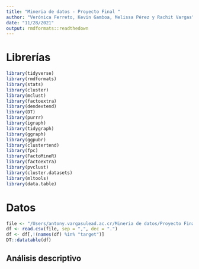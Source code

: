 ```yaml
---
title: "Mineria de datos - Proyecto Final "
author: "Verónica Ferreto, Kevin Gamboa, Melissa Pérez y Rachit Vargas"
date: "11/28/2021"
output: rmdformats::readthedown
---
```


# Librerías

```r
library(tidyverse)
library(rmdformats)
library(stats)
library(cluster)
library(mclust)
library(factoextra)
library(dendextend)
library(DT)
library(purrr)
library(igraph)
library(tidygraph)
library(ggraph)
library(ggpubr)
library(clustertend)
library(fpc)
library(FactoMineR)
library(factoextra)
library(pvclust)
library(cluster.datasets)
library(mltools)
library(data.table)
```


# Datos 

```r

file <- "/Users/antony.vargasulead.ac.cr/Mineria de datos/Proyecto Final/Data/heart.csv"
df <- read.csv(file, sep = ",", dec = ".")
df <- df[,!(names(df) %in% "target")]
DT::datatable(df)

```



## Análisis descriptivo

```r



```



